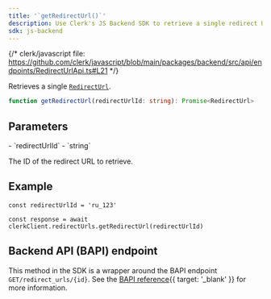 ```yaml
---
title: '`getRedirectUrl()`'
description: Use Clerk's JS Backend SDK to retrieve a single redirect URL by its ID.
sdk: js-backend
---
```


{/* clerk/javascript file: https://github.com/clerk/javascript/blob/main/packages/backend/src/api/endpoints/RedirectUrlApi.ts#L21 */}

Retrieves a single [`RedirectUrl`](/docs/reference/backend/types/backend-redirect-url).

```ts
function getRedirectUrl(redirectUrlId: string): Promise<RedirectUrl>
```

## Parameters

<Properties>
  - `redirectUrlId`
  - `string`

  The ID of the redirect URL to retrieve.
</Properties>

## Example

<Include src="_partials/backend/usage" />

```tsx
const redirectUrlId = 'ru_123'

const response = await clerkClient.redirectUrls.getRedirectUrl(redirectUrlId)
```

## Backend API (BAPI) endpoint

This method in the SDK is a wrapper around the BAPI endpoint `GET/redirect_urls/{id}`. See the [BAPI reference](/docs/reference/backend-api/tag/redirect-urls/get/redirect_urls/\{id}){{ target: '_blank' }} for more information.

